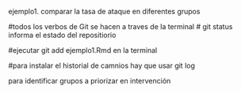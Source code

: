 ejemplo1. comparar la tasa de ataque en diferentes grupos

#todos los verbos de Git se hacen a traves de la terminal
# git status informa el estado del repositiorio

#ejecutar git add ejemplo1.Rmd en la terminal

#para instalar el historial de camnios hay que usar git log

para identificar grupos a priorizar en intervención